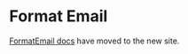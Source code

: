 
<Meta title="Components/Utilities/FormatEmail" />

# Format Email

[FormatEmail docs](https://atlantis.getjobber.com/components/FormatEmail) have moved to the new site.
